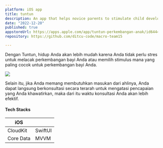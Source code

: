 ```yaml
---
platform: iOS app
title: tuntun
description: An app that helps novice parents to stimulate child development according to the general milestone that has tracking, milestone information, and action plan recommendation that are safe and valid.
date: "2022-12-20"
published: true
appstoreUrl: https://apps.apple.com/app/tuntun-perkembangan-anak/id6444361388
repository: https://github.com/ditcu-code/macro-team15

---
```


Dengan Tuntun, hidup Anda akan lebih mudah karena Anda tidak perlu stres untuk melacak perkembangan bayi Anda atau memilih stimulus mana yang paling cocok untuk perkembangan bayi Anda.

![](/images/tuntun.png)

Selain itu, jika Anda memang membutuhkan masukan dari ahlinya, Anda dapat langsung berkonsultasi secara terarah untuk mengatasi pencapaian yang Anda khawatirkan, maka dari itu waktu konsultasi Anda akan lebih efektif.
<br />
#### Tech Stacks
| iOS     | |
| ----------- | ----------- |
| CloudKit      | SwiftUI       |
| Core Data      |  MVVM      |
